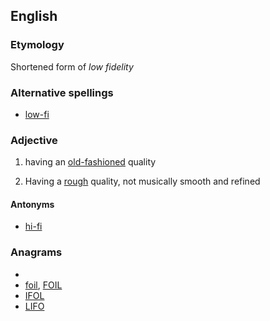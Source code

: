 ==English==

===Etymology===
Shortened form of ''low fidelity''

===Alternative spellings===
* [[low-fi]]

===Adjective===
{{en-adj}}

# having an [[old-fashioned]] quality
# {{music}} Having a [[rough]] quality, not musically smooth and refined

====Antonyms====
* [[hi-fi]]

===Anagrams===
* {{alphagram|[[filo#English|filo]]}} 
* [[foil#English|foil]], [[FOIL#English|FOIL]]
* [[IFOL#English|IFOL]]
* [[LIFO#English|LIFO]]